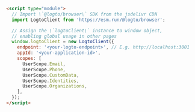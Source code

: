 ```html
<script type="module">
  // Import \`@logto/browser\` SDK from the jsdelivr CDN
  import LogtoClient from 'https://esm.run/@logto/browser';

  // Assign the \`logtoClient\` instance to window object,
  // enabling global usage in other pages
  window.logtoClient = new LogtoClient({
    endpoint: '<your-logto-endpoint>', // E.g. http://localhost:3001
    appId: '<your-application-id>',
    scopes: [
      UserScope.Email,
      UserScope.Phone,
      UserScope.CustomData,
      UserScope.Identities,
      UserScope.Organizations,
    ],
  });
</script>
```
